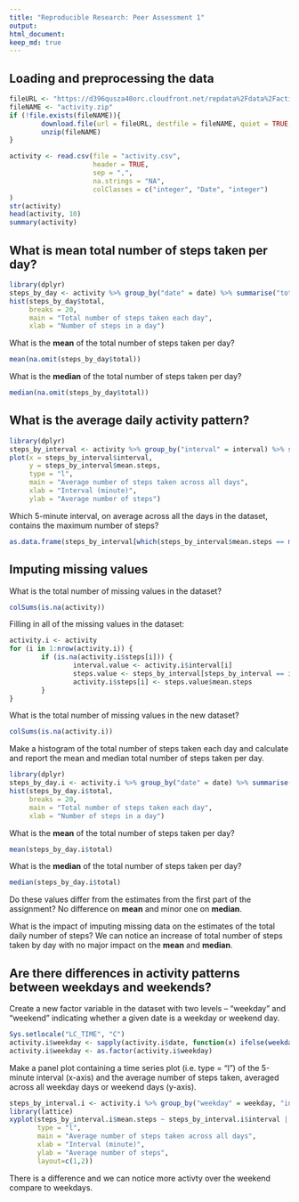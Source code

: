 ```yaml
---
title: "Reproducible Research: Peer Assessment 1"
output: 
html_document:
keep_md: true
---
```


## Loading and preprocessing the data

```r
fileURL <- "https://d396qusza40orc.cloudfront.net/repdata%2Fdata%2Factivity.zip"
fileNAME <- "activity.zip"
if (!file.exists(fileNAME)){
        download.file(url = fileURL, destfile = fileNAME, quiet = TRUE, mode = "w")
        unzip(fileNAME)
}

activity <- read.csv(file = "activity.csv",
                     header = TRUE,
                     sep = ",",
                     na.strings = "NA",
                     colClasses = c("integer", "Date", "integer")
)
str(activity)
head(activity, 10)
summary(activity)
```

## What is mean total number of steps taken per day?
```r
library(dplyr)
steps_by_day <- activity %>% group_by("date" = date) %>% summarise("total" = sum(steps))
hist(steps_by_day$total,
     breaks = 20,
     main = "Total number of steps taken each day",
     xlab = "Number of steps in a day")
```

What is the **mean** of the total number of steps taken per day?

```r
mean(na.omit(steps_by_day$total))
```

What is the **median** of the total number of steps taken per day?

```r
median(na.omit(steps_by_day$total))
```

## What is the average daily activity pattern?

```r
library(dplyr)
steps_by_interval <- activity %>% group_by("interval" = interval) %>% summarise("mean.steps" = mean(steps, na.rm = TRUE))
plot(x = steps_by_interval$interval,
     y = steps_by_interval$mean.steps,
     type = "l",
     main = "Average number of steps taken across all days",
     xlab = "Interval (minute)",
     ylab = "Average number of steps")
```

Which 5-minute interval, on average across all the days in the dataset, contains the maximum number of steps?

```r
as.data.frame(steps_by_interval[which(steps_by_interval$mean.steps == max(steps_by_interval$mean.steps)), ])
```

## Imputing missing values

What is the total number of missing values in the dataset?

```r
colSums(is.na(activity))
```

Filling in all of the missing values in the dataset:

```r
activity.i <- activity
for (i in 1:nrow(activity.i)) {
        if (is.na(activity.i$steps[i])) {
                interval.value <- activity.i$interval[i]
                steps.value <- steps_by_interval[steps_by_interval == interval.value, "mean.steps"]
                activity.i$steps[i] <- steps.value$mean.steps
        }
}
```

What is the total number of missing values in the new dataset?

```r
colSums(is.na(activity.i))
```

Make a histogram of the total number of steps taken each day and calculate and report the mean and median total number of steps taken per day.

```r
library(dplyr)
steps_by_day.i <- activity.i %>% group_by("date" = date) %>% summarise("total" = sum(steps))
hist(steps_by_day.i$total,
     breaks = 20,
     main = "Total number of steps taken each day",
     xlab = "Number of steps in a day")
```

What is the **mean** of the total number of steps taken per day?

```r
mean(steps_by_day.i$total)
```

What is the **median** of the total number of steps taken per day?

```r
median(steps_by_day.i$total)
```

Do these values differ from the estimates from the first part of the assignment? No difference on **mean** and minor one on **median**.  

What is the impact of imputing missing data on the estimates of the total daily number of steps? We can notice an increase of total number of steps taken by day with no major impact on the **mean** and **median**. 


## Are there differences in activity patterns between weekdays and weekends?

Create a new factor variable in the dataset with two levels – “weekday” and “weekend” indicating whether a given date is a weekday or weekend day.  

```r
Sys.setlocale("LC_TIME", "C")
activity.i$weekday <- sapply(activity.i$date, function(x) ifelse(weekdays(x) %in% c("Saturday", "Sunday"), "Weekend", "Weekday"))
activity.i$weekday <- as.factor(activity.i$weekday)
```

Make a panel plot containing a time series plot (i.e. type = "l") of the 5-minute interval (x-axis) and the average number of steps taken, averaged across all weekday days or weekend days (y-axis).  

```r
steps_by_interval.i <- activity.i %>% group_by("weekday" = weekday, "interval" = interval) %>% summarise("mean.steps" = mean(steps, na.rm = TRUE))
library(lattice)
xyplot(steps_by_interval.i$mean.steps ~ steps_by_interval.i$interval | steps_by_interval.i$weekday,
       type = "l",
       main = "Average number of steps taken across all days",
       xlab = "Interval (minute)",
       ylab = "Average number of steps",
       layout=c(1,2))
```

There is a difference and we can notice more activty over the weekend compare to weekdays.

